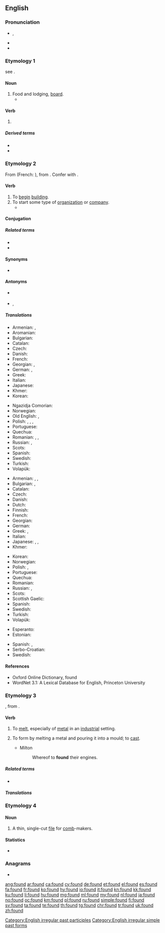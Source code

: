 {{also|Found.}}
==English==

===Pronunciation===
* {{enPR|found}}, {{IPA|/faʊnd/|lang=en}}
* {{audio|en-us-found.ogg|Audio (US)|lang=en}}
* {{rhymes|aʊnd|lang=en}}

===Etymology 1===
see {{m|en|find}}.

====Noun====
{{en-noun|?}}

# Food and lodging, [[board]].
#* {{quote-book
|year=1872
|year_published='''2009'''
|edition=HTML
|editor=
|author=James De Mille
|title=The Cryptogram
|chapter=
|url=http://www.gutenberg.org/dirs/2/8/4/3/28435/28435-h/28435-h.htm
|genre=
|publisher=The Gutenberg Project
|isbn=
|page=
|passage=I'll only give you the usual payment--say five hundred dollars a year, and '''found'''." / "And--what?" / "'''Found'''--that is, board, you know, and clothing, of course, also.
}}

====Verb====
{{head|en|verb form}}

# {{en-past of|find}}

=====Derived terms=====
* {{l|en|found footage}}
* {{l|en|lost and found}}

===Etymology 2===
{{PIE root|en|ǵʰewd}}
From {{etyl|xno|en}} {{m|fro|founder}} (French: {{m|fr|fonder}}), from {{etyl|la|en}} {{m|la|fundō|fundāre}}. Confer with {{m|en|fund}}.

====Verb====
{{en-verb}} {{tcx|transitive|lang=en}}

# To [[begin]] [[building]].
# To start some type of [[organization]] or [[company]].
#* {{quote-book|year=1913|author=[[w:Robert Barr (writer)|Robert Barr]]
|title=Lord Stranleigh Abroad
|chapter=4|url=http://openlibrary.org/works/OL1796924W
|passage=“… That woman is stark mad, Lord Stranleigh. Her own father recognised it when he bereft her of all power in the great business he '''founded'''.&nbsp;&hellip;”}}

====Conjugation====
{{en-conj-simple}}

=====Related terms=====
* {{l|en|foundation}}
* {{l|en|founder}}

====Synonyms====
* {{sense|to start organization}} {{l|en|establish}}

====Antonyms====
* {{sense|to begin building}} {{l|en|ruin}}
* {{sense|to start organization}} {{l|en|dissolve}}, {{l|en|abolish}}

=====Translations=====
{{trans-top|to begin building}}
* Armenian: {{t|hy|հիմքը դնել}}, {{t|hy|հիմքը գցել}}
* Aromanian: {{t|rup|fundedz}}
* Bulgarian: {{t+|bg|основавам|sc=Cyrl}}
* Catalan: {{t+|ca|fundar}}
* Czech: {{t+|cs|založit}}
* Danish: {{t+|da|grundlægge}}
* French: {{t+|fr|fonder}}
* Georgian: {{t|ka|საფუძვლის ჩაყრა}}, {{t|ka|დაფუძვნება}}
* German: {{t+|de|errichten}}, {{t+|de|gründen}}
* Greek: {{t+|el|θεμελιώνω}}
* Italian: {{t+|it|fondare}}
* Japanese: {{t+|ja|基礎|alt=基礎を築く|tr=kiso wo kizuku}}
* Khmer: {{t+|km|បង្កើត|tr=bɑŋkaət|sc=Khmr}}
* Korean: {{t-needed|ko}}
{{trans-mid}}
* Ngazidja Comorian: {{t|zdj|tsenga|alt=utsenga}}
* Norwegian: {{t|no|grunnlegge}}
* Old English: {{t|ang|astemnian}}, {{t|ang|gegrundweallian}}
* Polish: {{t+|pl|budować}}, {{t+|pl|zbudować}}, {{t+|pl|tworzyć}}, {{t+|pl|stworzyć}}
* Portuguese: {{t+|pt|fundar}}
* Quechua: {{t|qu|tiksiy}}
* Romanian: {{t+|ro|funda}}, {{t+|ro|întemeia}}, {{t+|ro|înființa}}
* Russian: {{t+|ru|осно́вывать|impf}}, {{t+|ru|основа́ть|pf}}
* Scots: {{t|sco|foond}}
* Spanish: {{t+|es|fundar}}
* Swedish: {{t|sv|grundlägga}}
* Turkish: {{t+|tr|temel atmak}}
* Volapük: {{t-needed|vo}}
{{trans-bottom}}

{{trans-top|to start organization}}
* Armenian: {{t+|hy|հիմնադրել}}, {{t+|hy|ստեղծել}}, {{t+|hy|հիմնել}}
* Bulgarian: {{t+|bg|учредявам|sc=Cyrl}}, {{t+|bg|създавам|sc=Cyrl}}
* Catalan: {{t+|ca|fundar}}
* Czech: {{t+|cs|založit}}
* Danish: {{t+|da|grundlægge}}
* Dutch: {{t+|nl|stichten}}
* Finnish: {{t+|fi|perustaa}}
* French: {{t+|fr|fonder}}
* Georgian: {{t|ka|დაფუძვნება}}
* German: {{t+|de|gründen}}
* Greek: {{t+|el|ιδρύω}}, {{t+|el|συστήνω}}
* Italian: {{t+|it|fondare}}
* Japanese: {{t|ja|興す|tr=okosu}}, {{t|ja|打ち立てる|tr=uchitateru}}, {{t+|ja|設立|alt=設立する|tr=setsuritsu suru}}
* Khmer: {{t+|km|បង្កើត|tr=bɑŋkaət|sc=Khmr}}
{{trans-mid}}
* Korean: {{t-needed|ko}}
* Norwegian: {{t|no|grunnlegge}}
* Polish: {{t+|pl|założyć}}, {{t+|pl|zakładać}}
* Portuguese: {{t+|pt|fundar}}
* Quechua: {{t|qu|tiqsiy}}
* Romanian: {{t-needed|ro}}
* Russian: {{t+|ru|осно́вывать|impf}}, {{t+|ru|основа́ть|pf}}
* Scots: {{t|sco|foond}}
* Scottish Gaelic: {{t|gd|stèidhich}}
* Spanish: {{t+|es|fundar}}
* Swedish: {{t+|sv|grunda}}
* Turkish: {{t+|tr|kurmak}}
* Volapük: {{t-needed|vo}}
{{trans-bottom}}

{{checktrans-top}}
* Esperanto: {{t+check|eo|fondi}}
* Estonian: {{t-check|et|asutama}}
{{trans-mid}}
* Spanish: {{t+check|es|fundar}}, {{t-check|es|instaurar}}
* Serbo-Croatian: {{t-check|sh|osnovati}}
* Swedish: {{t-check|sv|grunda}}
{{trans-bottom}}

====References====
* Oxford Online Dictionary, found
* WordNet 3.1: A Lexical Database for English, Princeton University

===Etymology 3===
{{bor|en|frm|fondre}}, from {{der|en|la|fundō|fundere}}.

====Verb====
{{en-verb}}

# {{lb|en|transitive}} To [[melt]], especially of [[metal]] in an [[industry|industrial]] setting.
# {{lb|en|transitive}} To form by melting a metal and pouring it into a mould; to [[cast]].
#* Milton
#*: Whereof to '''found''' their engines.

=====Related terms=====
* {{l|en|foundry}}

=====Translations=====
{{trans-see|melt}}

===Etymology 4===

====Noun====
{{en-noun}}

# A thin, single-cut [[file]] for [[comb]]-makers.

====Statistics====
* {{rank|last|here|thought|139|found|people|still|just}}

===Anagrams===
* {{l|en|fondu}}

[[Category:English irregular past participles]]
[[Category:English irregular simple past forms]]

[[ang:found]]
[[ar:found]]
[[ca:found]]
[[cy:found]]
[[de:found]]
[[et:found]]
[[el:found]]
[[es:found]]
[[fa:found]]
[[fr:found]]
[[ko:found]]
[[hy:found]]
[[io:found]]
[[it:found]]
[[kn:found]]
[[kk:found]]
[[ku:found]]
[[li:found]]
[[hu:found]]
[[mg:found]]
[[ml:found]]
[[my:found]]
[[nl:found]]
[[ja:found]]
[[no:found]]
[[oc:found]]
[[km:found]]
[[pl:found]]
[[ru:found]]
[[simple:found]]
[[fi:found]]
[[sv:found]]
[[ta:found]]
[[te:found]]
[[th:found]]
[[tg:found]]
[[chr:found]]
[[tr:found]]
[[uk:found]]
[[zh:found]]